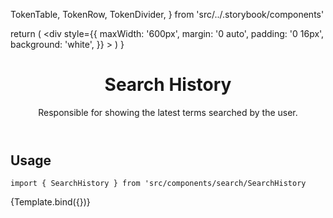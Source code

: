   TokenTable,
  TokenRow,
  TokenDivider,
} from 'src/../.storybook/components'


<Meta title="Features/Search/SearchHistory" component={SearchHistory} />

  return (
    <div
      style={{
        maxWidth: '600px',
        margin: '0 auto',
        padding: '0 16px',
        background: 'white',
      }}
    >
      <SearchInputProvider>
        <SearchHistory />
      </SearchInputProvider>
    </div>
  )
}

<header>

# Search History

Responsible for showing the latest terms searched by the user.

</header>

## Usage

`import { SearchHistory } from 'src/components/search/SearchHistory`

<Canvas>
  <Story
    name="default"
    parameters={{
      backgrounds: { default: 'dark' },
    }}
  >
    {Template.bind({})}
  </Story>
</Canvas>

<ArgsTable story="default" />
